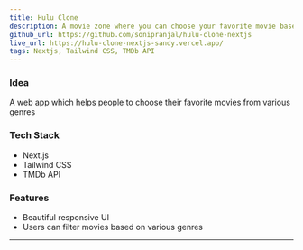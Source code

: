 ```yaml
---
title: Hulu Clone
description: A movie zone where you can choose your favorite movie based on your interest
github_url: https://github.com/sonipranjal/hulu-clone-nextjs
live_url: https://hulu-clone-nextjs-sandy.vercel.app/
tags: Nextjs, Tailwind CSS, TMDb API
---
```


### Idea

A web app which helps people to choose their favorite movies from various genres

### Tech Stack

- Next.js
- Tailwind CSS
- TMDb API

### Features

- Beautiful responsive UI
- Users can filter movies based on various genres

---
